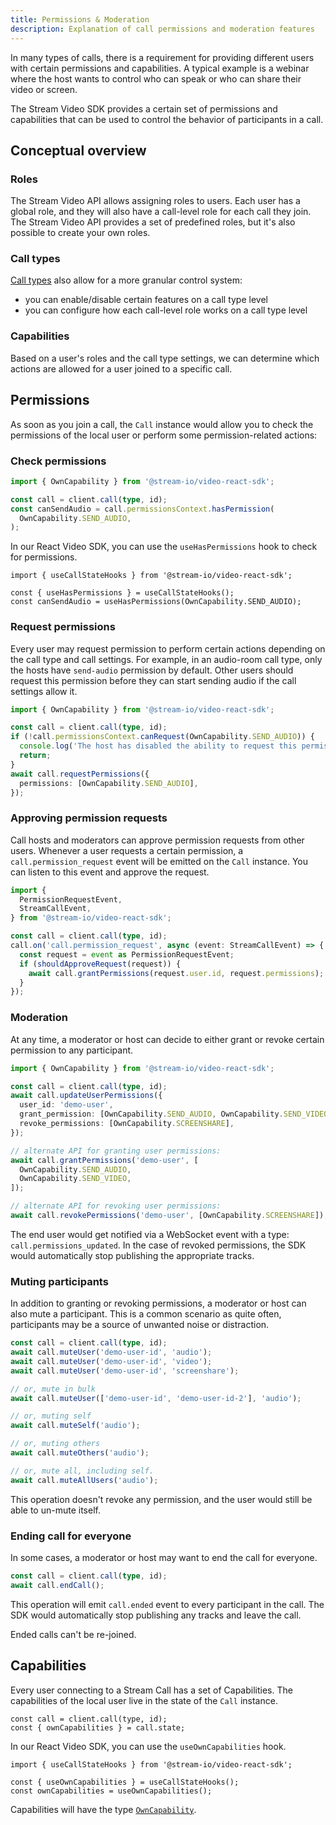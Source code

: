 ```yaml
---
title: Permissions & Moderation
description: Explanation of call permissions and moderation features
---
```


In many types of calls, there is a requirement for providing different users with certain permissions and capabilities.
A typical example is a webinar where the host wants to control who can speak or who can share their video or screen.

The Stream Video SDK provides a certain set of permissions and capabilities
that can be used to control the behavior of participants in a call.

## Conceptual overview

### Roles

The Stream Video API allows assigning roles to users. Each user has a global role, and they will also have a call-level role for each call they join. The Stream Video API provides a set of predefined roles, but it's also possible to create your own roles.

### Call types

[Call types](../../guides/configuring-call-types/) also allow for a more granular control system:

- you can enable/disable certain features on a call type level
- you can configure how each call-level role works on a call type level

### Capabilities

Based on a user's roles and the call type settings, we can determine which actions are allowed for a user joined to a specific call.

## Permissions

As soon as you join a call, the `Call` instance would allow you to check the permissions of the local user
or perform some permission-related actions:

### Check permissions

```ts
import { OwnCapability } from '@stream-io/video-react-sdk';

const call = client.call(type, id);
const canSendAudio = call.permissionsContext.hasPermission(
  OwnCapability.SEND_AUDIO,
);
```

In our React Video SDK, you can use the `useHasPermissions` hook to check for permissions.

```tsx
import { useCallStateHooks } from '@stream-io/video-react-sdk';

const { useHasPermissions } = useCallStateHooks();
const canSendAudio = useHasPermissions(OwnCapability.SEND_AUDIO);
```

### Request permissions

Every user may request permission to perform certain actions depending on the call type and call settings.
For example, in an audio-room call type, only the hosts have `send-audio` permission by default.
Other users should request this permission before they can start sending audio if the call settings allow it.

```ts
import { OwnCapability } from '@stream-io/video-react-sdk';

const call = client.call(type, id);
if (!call.permissionsContext.canRequest(OwnCapability.SEND_AUDIO)) {
  console.log('The host has disabled the ability to request this permission');
  return;
}
await call.requestPermissions({
  permissions: [OwnCapability.SEND_AUDIO],
});
```

### Approving permission requests

Call hosts and moderators can approve permission requests from other users.
Whenever a user requests a certain permission, a `call.permission_request` event will be emitted on the `Call` instance.
You can listen to this event and approve the request.

```ts
import {
  PermissionRequestEvent,
  StreamCallEvent,
} from '@stream-io/video-react-sdk';

const call = client.call(type, id);
call.on('call.permission_request', async (event: StreamCallEvent) => {
  const request = event as PermissionRequestEvent;
  if (shouldApproveRequest(request)) {
    await call.grantPermissions(request.user.id, request.permissions);
  }
});
```

### Moderation

At any time, a moderator or host can decide to either grant or revoke certain permission to any participant.

```ts
import { OwnCapability } from '@stream-io/video-react-sdk';

const call = client.call(type, id);
await call.updateUserPermissions({
  user_id: 'demo-user',
  grant_permission: [OwnCapability.SEND_AUDIO, OwnCapability.SEND_VIDEO],
  revoke_permissions: [OwnCapability.SCREENSHARE],
});

// alternate API for granting user permissions:
await call.grantPermissions('demo-user', [
  OwnCapability.SEND_AUDIO,
  OwnCapability.SEND_VIDEO,
]);

// alternate API for revoking user permissions:
await call.revokePermissions('demo-user', [OwnCapability.SCREENSHARE]);
```

The end user would get notified via a WebSocket event with a type: `call.permissions_updated`.
In the case of revoked permissions, the SDK would automatically stop publishing the appropriate tracks.

### Muting participants

In addition to granting or revoking permissions, a moderator or host can also mute a participant.
This is a common scenario as quite often, participants may be a source of unwanted noise or distraction.

```ts
const call = client.call(type, id);
await call.muteUser('demo-user-id', 'audio');
await call.muteUser('demo-user-id', 'video');
await call.muteUser('demo-user-id', 'screenshare');

// or, mute in bulk
await call.muteUser(['demo-user-id', 'demo-user-id-2'], 'audio');

// or, muting self
await call.muteSelf('audio');

// or, muting others
await call.muteOthers('audio');

// or, mute all, including self.
await call.muteAllUsers('audio');
```

This operation doesn't revoke any permission, and the user would still be able to un-mute itself.

### Ending call for everyone

In some cases, a moderator or host may want to end the call for everyone.

```ts
const call = client.call(type, id);
await call.endCall();
```

This operation will emit `call.ended` event to every participant in the call.
The SDK would automatically stop publishing any tracks and leave the call.

Ended calls can't be re-joined.

## Capabilities

Every user connecting to a Stream Call has a set of Capabilities.
The capabilities of the local user live in the state of the `Call` instance.

```tsx
const call = client.call(type, id);
const { ownCapabilities } = call.state;
```

In our React Video SDK, you can use the `useOwnCapabilities` hook.

```tsx
import { useCallStateHooks } from '@stream-io/video-react-sdk';

const { useOwnCapabilities } = useCallStateHooks();
const ownCapabilities = useOwnCapabilities();
```

Capabilities will have the type [`OwnCapability`](https://github.com/GetStream/stream-video-js/blob/main/packages/client/src/gen/coordinator/index.ts).
